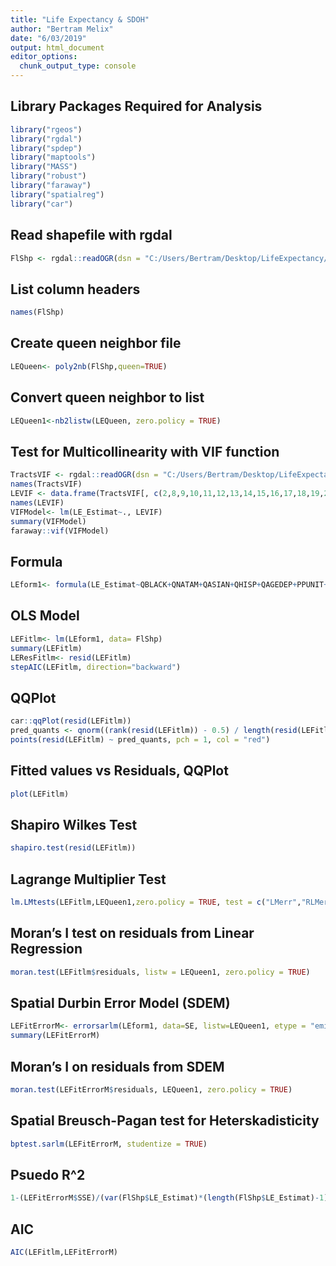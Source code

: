 ---
title: "Life Expectancy & SDOH"
author: "Bertram Melix"
date: "6/03/2019"
output: html_document
editor_options: 
  chunk_output_type: console
---

## Library Packages Required for Analysis
```{r}
library("rgeos")
library("rgdal")
library("spdep")
library("maptools")
library("MASS")
library("robust")
library("faraway")
library("spatialreg")
library("car")
```


## Read shapefile with rgdal
```{r}
FlShp <- rgdal::readOGR(dsn = "C:/Users/Bertram/Desktop/LifeExpectancy/Shapefile", layer = "LESDOH")
```


## List column headers
```{r}
names(FlShp)
```


## Create queen neighbor file
```{r}
LEQueen<- poly2nb(FlShp,queen=TRUE)
```


## Convert queen neighbor to list
```{r}
LEQueen1<-nb2listw(LEQueen, zero.policy = TRUE)
```


## Test for Multicollinearity with VIF function
```{r}
TractsVIF <- rgdal::readOGR(dsn = "C:/Users/Bertram/Desktop/LifeExpectancy/Shapefile", layer = "LESDOHVIF")
names(TractsVIF) 
LEVIF <- data.frame(TractsVIF[, c(2,8,9,10,11,12,13,14,15,16,17,18,19,20,21,22,23,24,25,26,27,28,29,30,31,32,33,34)])
names(LEVIF)
VIFModel<- lm(LE_Estimat~., LEVIF)
summary(VIFModel)
faraway::vif(VIFModel)
```


## Formula
```{r}
LEform1<- formula(LE_Estimat~QBLACK+QNATAM+QASIAN+QHISP+QAGEDEP+PPUNIT+QRENTER+QNRRES+QFEMALE+QFHH+PERCAP+QESL+QCVLUN+QPOVTY+QMOHO+QED12LES+QFEMLBR+QEXTRCT+QSERV+QNOAUTO+QFAM+QRICH200K+QSSBEN+QURBAN+POPDENS+QUNINS)
```


## OLS Model
```{r}
LEFitlm<- lm(LEform1, data= FlShp)
summary(LEFitlm)
LEResFitlm<- resid(LEFitlm)
stepAIC(LEFitlm, direction="backward")
```


## QQPlot
```{r}
car::qqPlot(resid(LEFitlm))
pred_quants <- qnorm((rank(resid(LEFitlm)) - 0.5) / length(resid(LEFitlm)))
points(resid(LEFitlm) ~ pred_quants, pch = 1, col = "red")
```


## Fitted values vs Residuals, QQPlot 
```{r}
plot(LEFitlm)
```


## Shapiro Wilkes Test
```{r}
shapiro.test(resid(LEFitlm))
```


## Lagrange Multiplier Test
```{r}
lm.LMtests(LEFitlm,LEQueen1,zero.policy = TRUE, test = c("LMerr","RLMerr","LMlag","RLMlag"))
```


## Moran's I test on residuals from Linear Regression
```{r}
moran.test(LEFitlm$residuals, listw = LEQueen1, zero.policy = TRUE)
```


## Spatial Durbin Error Model (SDEM)
```{r}
LEFitErrorM<- errorsarlm(LEform1, data=SE, listw=LEQueen1, etype = "emixed", tol.solve=1.0e-30, zero.policy = TRUE)
summary(LEFitErrorM)

```


## Moran's I on residuals from SDEM
```{r}
moran.test(LEFitErrorM$residuals, LEQueen1, zero.policy = TRUE)
```


## Spatial Breusch-Pagan test for Heterskadisticity
```{r}
bptest.sarlm(LEFitErrorM, studentize = TRUE)
```


## Psuedo R^2
```{r}
1-(LEFitErrorM$SSE)/(var(FlShp$LE_Estimat)*(length(FlShp$LE_Estimat)-1))
```


## AIC
```{r}
AIC(LEFitlm,LEFitErrorM)
```

